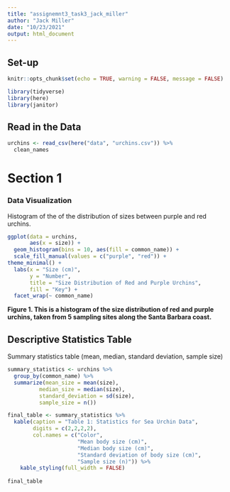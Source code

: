 ```yaml
---
title: "assignemnt3_task3_jack_miller"
author: "Jack Miller"
date: "10/23/2021"
output: html_document
---
```

## Set-up
```r
knitr::opts_chunk$set(echo = TRUE, warning = FALSE, message = FALSE)

library(tidyverse)
library(here)
library(janitor)
```

## Read in the Data 
```r
urchins <- read_csv(here("data", "urchins.csv")) %>% 
  clean_names
```


# Section 1 

### Data Visualization 
Histogram of the of the distribution of sizes between purple and red urchins.

```r
ggplot(data = urchins,
       aes(x = size)) +
  geom_histogram(bins = 10, aes(fill = common_name)) +
  scale_fill_manual(values = c("purple", "red")) +
theme_minimal() + 
  labs(x = "Size (cm)",
       y = "Number",
       title = "Size Distribution of Red and Purple Urchins",
       fill = "Key") +
  facet_wrap(~ common_name)
```

**Figure 1. This is a histogram of the size distribution of red and purple urchins, taken from 5 sampling sites along the Santa Barbara coast.**

## Descriptive Statistics Table 
Summary statistics table (mean, median, standard deviation, sample size)

```r
summary_statistics <- urchins %>% 
  group_by(common_name) %>% 
  summarize(mean_size = mean(size),
          median_size = median(size),
          standard_deviation = sd(size), 
          sample_size = n())

final_table <- summary_statistics %>% 
  kable(caption = "Table 1: Statistics for Sea Urchin Data",
        digits = c(2,2,2,2),
        col.names = c("Color",
                      "Mean body size (cm)",
                      "Median body size (cm)",
                      "Standard deviation of body size (cm)",
                      "Sample size (n)")) %>% 
    kable_styling(full_width = FALSE)
  
final_table
```

